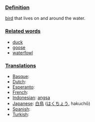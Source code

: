 ===[[Definition]]===
[[bird]] that lives on and around the water.

===[[Related word]]s===

*[[duck]]
*[[goose]]
*[[waterfowl]]

===[[Translation]]s===
*[[Basque]]: [[]]
*[[Dutch]]: [[]] '' ''
*[[Esperanto]]: [[]]
*[[French]]: [[]] '' ''
*[[Indonesian]]: [[angsa]]
*[[Japanese]]: [[白鳥]] ([[はくちょう]], hakuchō)
*[[Spanish]]: [[ ]] '' ''
*[[Turkish]]: [[ ]]